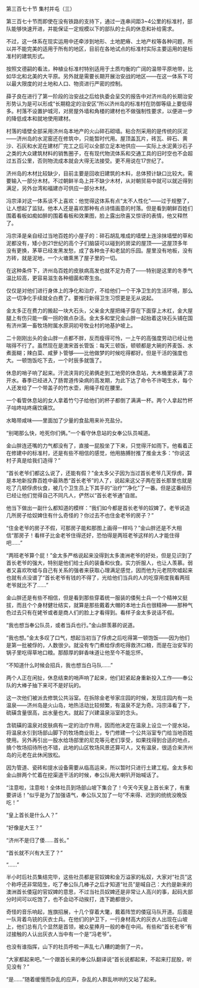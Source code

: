 

第三百七十节 集村并屯（三）

第三百七十节而即使在没有铁路的支持下，通过一连串间距3~4公里的标准村，部队能够快速开进，并能保证一定规模以下的部队的士兵的休息和补给需求。

不过，这一体系在现实运用中还牵涉到地形、土地肥瘠、土地产权等各种问题，所以并不能完美的适用于所有的地区，目前在各地试点的标准村实际主要运用的是标准村的建筑形式。

按照文德嗣的看法，种植业标准村特别适用于土质均衡的广阔的温带平原地带，比如华北和北美的大平原。另外就是需要长期开展治安战的地区――在这一体系下可以最大限度的对土地和人口、物资进行严密的控制。

薛子良在进行了第一阶段的治安战之后给执委会呈交的报告中对济州岛的长期治安形势认为是可以形成“长期稳定的治安区”所以济州岛的标准村在防御等级上要低得多。村落不设置护城河，对房屋外墙和角楼的建材也不做强制性要求，以便进一步的降低成本和就地使用建材。

村落的墙壁全部采用济州岛本地产的火山碎石砌墙。粘合剂采用的是传统的灰泥――济州岛的水泥窑还在修筑中，只能暂时代用。屋顶盖瓦片，砖瓦、碎石、黄沙、石灰和水泥在建材厂完工之后可以全部立足本地供应――实际上水泥黄沙石子之类的大众建筑材料的销售圈子，在有现代物流体系和交通工具的旧时空也不会超过五百公里，否则物流成本就会大得无法接受。更不用说在17世纪了。

济州岛的木材比较缺少，目前主要是回收旧建筑的木料，总体预计缺口比较大。需要输入一部分木材。不过朝鲜半岛上并不缺少木材，从对朝贸易中就可以就近得到满足，另外台湾和福建亦可供应一部分木材。

冯宗泽对这一体系谈不上喜欢：他觉得这体系有点“太不人性化”――过于规整了，让人想起了监狱。他本人还是喜欢那种有点诗情画意的村落。但是看到朝鲜百姓们围着看板如痴如醉的围着看板和效果图，脸上露出欣喜又惊讶的表情，他又释然了。

冯宗泽是亲自经过当地百姓的小屋子的：碎石胡乱堆成的墙壁上连涂抹墙壁的草和泥都没有，矮小到21世纪的高个子们脑袋可以碰到的房梁的屋顶――这屋顶多年没有更换，茅草已经发黑发愁，成了各种虫子和老鼠的乐园。屋里没有地板，没有方砖，就是泥地，一个火塘熏黑了屋子里的一切。

在这种条件下，济州岛百姓的皮肤病高发也就不足为奇了――特别是这里的冬季气温比较高，更容易滋生各种细菌和寄生虫。

仅仅是对他们进行身体上的净化和治疗，不给他们一个干净卫生的生活环境，那么这一切净化手续就全白费了。要推行新得卫生习惯更是无从说起。

金太多正在费力的搬起一块大石头，父亲金大屋把绳子穿在下面穿上木杠，金大屋腿上有伤只能一瘸一拐的做点杂活。金太多和堂兄金山胖一起抬着这块石头铺在国有济州第一畜牧场附属水原洞初号牧业村的地基护坡上。

二十刚刚出头的金山胖一点都不胖，反而瘦得可怜，一上午的高强度劳动已经让他喘得不行了。虽然现在是澳宋首长管饭：每天三顿饭，顿顿都是大碗的荞麦饭、水煮面糊；辣白菜、咸萝卜管够――比他做梦的时候吃得都好。但是干活的强度也大。一顿饱饭吃下去，一个时辰多就饿了。

休息的哨子响了起来。汗流浃背的兄弟俩走到工地旁的休息站，大木桶里装满了凉开水。春季已经进入了肠胃道传染病的高发期，为此下达了命令不许喝生水，每个人还发给了一个带盖子的竹水壶，用绳子栓在腰里。

一个看管休息站的女人拿着竹勺子给他们的杯子都倒了满满一杯。两个人拿起竹杯子咕咚咕咚痛饮痛饮。

水略带咸味――里面加了少量的食盐用来补充盐分。

“别喝那么快，呛死你们俩。”一个看守休息站的女奉公队员喊道。

金山胖连还嘴的力气都没有了，直接一屁股坐了下来，只觉得汗如雨下。他看着正在修建中的标准村，还是有些不相信的感觉，他用胳膊肘推了推金太多：“你说这村子真是给我们造得？”

“首长老爷们都这么说了，还能有假？”金太多父子因为当过首长老爷几天俘虏，算是本地新投靠百姓中最熟悉“首长老爷”的人了，说起来这父子两在首长那里也就是吃了几顿俘虏伙食，被几个卫生员上下其手的“治疗”“净化”了一番。但是这番经历已经让他们觉得自己不同凡人，俨然以“首长老爷通”自居。

他当下做出一副什么都知道的模样：“我们如今都是首长老爷的奴婢了。老爷说造几所房子给奴婢住有什么奇怪的？你过去不也住金老爷的房子？”

“住金老爷的房子不假，可那房子能和那图上画得一样吗？”金山胖还是不大相信“那房子！看样子比金老爷住得还好，恐怕得是两班老爷这样的人才能住得吧……”

“两班老爷算个屁！”金太多严格说起来没得到太多澳洲老爷的好处，但是见识到了首长老爷的强大，特别是他们给士兵的装备和伙食。实力折服人，也让人羡慕。弱者又喜欢吹嘘与自己有关系的强者来获取心理满足感觉，因而他为元老院吹嘘起来也就有点没谱了“首长老爷有钱的不得了，光给他们当兵的人的吃穿用度我看两班老爷就比不了……”

金山胖还是有些不相信，但是看到那些穿着统一服装的倭髡士兵一个个精神又挺拔，而且个个身材健壮结实，就算是那些戴着大帽的本地士兵也很精神――那种气色过去只有在姥爷或者是商人们的脸上才看得到。看样子金太多说话不假。

“我也想当奉公队员，或者当兵也行。”金山胖羡慕的说道。

“我也想。”金太多叹了口气，想起当初当了俘虏之后吃得第一顿饱饭――因为他们是第一批被俘的，人数很少。就没有专门煮给俘虏吃得救济口粮，而是在治安军的锅子里吃得草地口粮。那醇厚的鲜香味道让他至今不能忘怀。

“不知道什么时候会招兵，我也想当白马队……”

两个人正在闲扯，休息结束的哨声响了起来，他们赶紧起身重新投入工作――奉公队的大棒子抽下来可不是好玩的。

这一次他们被派去修筑公共浴室。在拆除金老爷家庄园的时候，发现庄园内有一处温泉――济州岛是火山岛，地热活动比较频繁，有温泉不足为奇。冯宗泽看了下，硫磺含量很高，出水量也大。就起了兴建温泉浴室的念头。

含硫磺的温泉对皮肤病有一定的治疗作用，因而他决定在温泉上设立一个提水站，将温泉水引到场部山脚下的牧场商业街上，专门修建一个公共浴室专门给当地百姓使用。另外再引出一股水给场部里的尼克等元老们享受，如果找得到合适的地点，搞个牧场招待所也不错，此地的山区牧场风景还算可人，又有温泉，很适合来济州岛的元老在此休闲放松。

因为管道、瓷砖和提水设备需要从临高运来，所以暂时只进行土建工程。金太多和金山胖两个忙着在挖渠道干活的时候，奉公队用大喇叭开始喊话了。

“注意啦，注意啦！全体社员到场部山坡下集合了！今天今天皇上首长来了，有重要讲话！”似乎是为了加强语气，奉公队又加了一句“不来得、迟到的统统没晚饭吃！”

“皇上首长是什么人？”

“好像是大王？”

“济州不是归了倭……首长。”

“首长就不兴有大王了？”

“……”

半小时后社员集结完毕，这些社员都是官奴婢和金万溢家的私奴，大家对“社员”这个称呼还非常陌生，吃了奉公队几棒子之后才知道“社员”是喊自己：大约是新来的澳洲首长倭寇的官奴婢的意思，不过当社员奴婢还是非常让人高兴的事，起码大部分时间可以吃饱了，也不会动不动挨打，连下跪都很少。

奇怪的音乐响起，旌旗招展，十几个穿着大氅，戴着阵笠的倭寇马队开道。后面是一队背着鸟铳的灰衣士兵。在他们的护卫下，一行身材高大的灰衣人出现在山坡上，他们总有几个显然是首领，被众星捧月一般的奉在中间。有些和“首长老爷”有过接触的人认出灰衣人当中有一个是“冯老爷”。

也没有谁指挥，山下的社员呼啦一声乱七八糟的跪倒了一片。

“大家都起来吧。”一个跟首长来的奉公队翻译说“首长说都起来，不起来打屁股，听见没有？”

“是……”随着缓慢而杂乱的应声，杂乱的人群乱哄哄的又站了起来。

